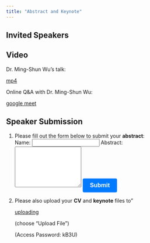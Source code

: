 ```yaml
---
title: "Abstract and Keynote"
---
```


## Invited Speakers

<div id="speakers">
  <!-- Speaker information will be dynamically added here -->
</div>

<script>
  const speakers = [
    {
      name: "Dr. Jamal Tex Li-Hsing Chi",
      topic: "WHO Dengue Fever Recommendations and Strategies (Presented on behalf of Dr. Deq Said Jama, WHO Somaliland Officer)",
      keynoteUrl: "https://docs.google.com/file/d/1OQrjrvaQVKqswnnrhunErSRnBdAFBaXB/edit?usp=docslist_api&filetype=mspresentation"
    },
    {
      name: "Dr. Ahmed Abdi Hersi",
      topic: "Clinical Guideline for Dengue Fever Management",
      keynoteUrl: "https://docs.google.com/file/d/1OQrjrvaQVKqswnnrhunErSRnBdAFBaXB/edit?usp=docslist_api&filetype=mspresentation"
    },
    {
      name: "Dr. Chin-I Chen",
      topic: "Taiwan Cares: Dengue Fever in Taiwan",
      keynoteUrl: "https://docs.google.com/presentation/d/1tfZ_qTmyv9lifLR_V6wGQAuqoyubMrPN/edit?usp=share_link&ouid=110793978748284413196&rtpof=true&sd=true"
    },
    {
      name: "Dr. Omar Marshal",
      topic: "Epidemiology of Breast, Esophageal, and Liver Cancer in Somaliland",
      keynoteUrl: "NA"
    },
    {
      name: "Dr. Fadumo Ahmed Liban",
      topic: "Breast Cancer Therapy in Somaliland",
      keynoteUrl: "NA"
    },
    {
      name: "Dr. Abdillahi Abdi Ali",
      topic: "Esophageal Carcinoma Therapy in Somaliland",
      keynoteUrl: "NA"
    },
    {
      name: "Dr. Ming-Shun Wu",
      topic: "Multi-bipolar Radiofrequency on Hepatocellular Carcinoma — Taiwan Experience (pre-recorded video mp4)",
      keynoteUrl: "https://drive.google.com/file/d/1SreTuYIsZG1PRNU0ZBstdDG76YmQADnC/view?usp=drivesdk"
    },
    {
      name: "Dr. Yen-Hsiang Wang",
      topic: "Introducing Laparoscopic Surgery for Hargeisa Group Hospital",
      keynoteUrl: "NA"
    },
    {
      name: "Dr. Ahmed Saed Ali",
      topic: "Orthopedic Training in Somaliland(HGH)",
      keynoteUrl: "NA"
    },
    {
      name: "Dr. Yu-Pin Chen",
      topic: "Orthopedic Training Collaboration between HGH and TMWH",
      keynoteUrl: "NA"
    },
    {
      name: "Dr. Abdirashid Ismail",
      topic: "Understanding & Preventing Falls of Adults: A
Multidisciplinary Approach",
      keynoteUrl: "https://docs.google.com/presentation/d/1MDIVbKeAlsfjGXv0l5beu3rthkbYOO88/edit?usp=share_link&ouid=110793978748284413196&rtpof=true&sd=true"
    }
  ];

  const speakersDiv = document.getElementById('speakers');

speakers.forEach(speaker => {
    const speakerDiv = document.createElement('div');
    speakerDiv.innerHTML = `
      <h3>${speaker.name}</h3>
      <p><strong>Topic:</strong> ${speaker.topic}</p>
      <p><strong>Keynote:</strong> ${speaker.keynoteUrl === "NA" ? "Coming Soon" : `<a href="${speaker.keynoteUrl}" target="_blank">Preview</a>`}</p>
    `;
    
    speakersDiv.appendChild(speakerDiv);
  });
</script>

## Video
Dr. Ming-Shun Wu's talk:
<p><a href="https://drive.google.com/file/d/1HftoYI-PTTVgMuzlWJkpfvRdyilfcnJ0/view?usp=drivesdk" target="_blank">mp4</a></p>

Online Q&A with Dr. Ming-Shun Wu: <p><a href="https://meet.google.com/ghx-hfjo-fhq" target="_blank">google meet</a></p>


## Speaker Submission

<style>
  button[type="submit"] {
    display: inline-block;
    padding: 10px 20px;
    font-size: 16px;
    font-weight: bold;
    text-align: center;
    text-decoration: none;
    background-color: #007bff;
    color: #fff;
    border: none;
    border-radius: 4px;
    cursor: pointer;
    -webkit-appearance: none;
    -moz-appearance: none;
    appearance: none;
  }
</style>


1) Please fill out the form below to submit your **abstract**:
<form action="https://formspree.io/f/mqkrnprr" method="POST">
  <label for="name">Name:</label>
  <input type="text" name="name" required>
<label for="abstract">Abstract:</label>
  <textarea name="abstract" rows="7" required></textarea>
<button type="submit">Submit</button>
</form>



2) Please also upload your **CV** and **keynote** files to" 
<p><a href="https://share.multcloud.link/share/4bc82117-9830-4a77-b236-f1dfaa63bca5" target="_blank">uploading</a></p>
<p>(choose "Upload File")</p>
<p>(Access Password: kB3U)</p>

